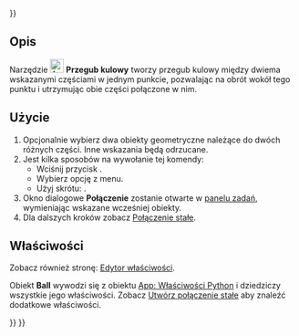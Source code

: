 <languages/>
{{UnfinishedDocu{{#translation:}}}}

{{Docnav/pl
|[[Assembly_CreateJointSlider/pl|Utwórz połączenie przesuwne]]
|[[Assembly_CreateJointDistance/pl|Utwórz połączenie dystansowe]]
|[[Assembly_Workbench/pl|środowisko pracy Złożenie]]
|IconL=Assembly_CreateJointSlider.svg
|IconR=Assembly_CreateJointDistance.svg
|IconC=Workbench_Assembly.svg
}}

{{GuiCommand/pl
|Name=Assembly CreateJointBall
|Name/pl=Złożenie: Przegub kulowy 
|MenuLocation=Złożenie → Przegub kulowy
|Workbenches=[[Assembly_Workbench/pl|Złożenie]]
|Shortcut={{KEY|B}}
|Version=1.0
|SeeAlso=
}}

<span id="Description"></span>
==Opis==

Narzędzie [[Image:Assembly_CreateJointBall.svg|24px]] '''Przegub kulowy''' tworzy przegub kulowy między dwiema wskazanymi częściami w jednym punkcie, pozwalając na obrót wokół tego punktu i utrzymując obie części połączone w nim.

<span id="Usage"></span>
==Użycie==

# Opcjonalnie wybierz dwa obiekty geometryczne należące do dwóch różnych części. Inne wskazania będą odrzucane.
# Jest kilka sposobów na wywołanie tej komendy:
#* Wciśnij przycisk {{Button|[[Image:Assembly_CreateJointBall.svg|16px]] [[Assembly_CreateJointBall/pl|Przegub kulowy]]}}.
#* Wybierz opcję {{MenuCommand|Złożenie → [[Image:Assembly_CreateJointBall.svg|16px]] Przegub kulowy}} z menu.
#* Użyj skrótu: {{KEY|B}}.
# Okno dialogowe '''Połączenie''' zostanie otwarte w [[Task_panel/pl|panelu zadań]], wymieniając wskazane wcześniej obiekty.
# Dla dalszych kroków zobacz [[Assembly_CreateJointFixed/pl#Użycie|Połączenie stałe]].

<span id="Properties"></span>
==Właściwości==

Zobacz również stronę: [[Property_editor/pl|Edytor właściwości]].

Obiekt '''Ball''' wywodzi się z obiektu [[App_FeaturePython/pl|App: Właściwości Python]] i dziedziczy wszystkie jego właściwości. Zobacz [[Assembly_CreateJointFixed/pl#Właściwości|Utwórz połączenie stałe]] aby znaleźć dodatkowe właściwości.


{{Docnav/pl
|[[Assembly_CreateJointSlider/pl|Utwórz połączenie przesuwne]]
|[[Assembly_CreateJointDistance/pl|Utwórz połączenie dystansowe]]
|[[Assembly_Workbench/pl|środowisko pracy Złożenie]]
|IconL=Assembly_CreateJointSlider.svg
|IconR=Assembly_CreateJointDistance.svg
|IconC=Workbench_Assembly.svg
}}

{{Assembly_Tools_navi{{#translation:}}}}
{{Userdocnavi{{#translation:}}}}